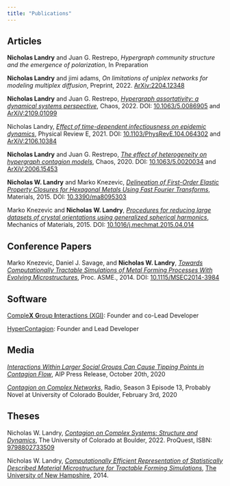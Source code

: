 ```yaml
---
title: "Publications"
---
```


## Articles

**Nicholas Landry** and Juan G. Restrepo, *Hypergraph community structure and the emergence of polarization*, In Preparation

**Nicholas Landry** and jimi adams, *On limitations of uniplex networks for modeling multiplex diffusion*, Preprint, 2022. [ArXiv:2204.12348](https://doi.org/10.48550/arXiv.2204.12348)

**Nicholas Landry** and Juan G. Restrepo, [*Hypergraph assortativity: a dynamical systems perspective*](/assets/docs/publications/2022_Chaos_hypergraph.pdf), Chaos, 2022. DOI: [10.1063/5.0086905](https://doi.org/10.1063/5.0086905) and [ArXiV:2109.01099](https://doi.org/10.48550/arXiv.2109.01099)

Nicholas Landry, [*Effect of time-dependent infectiousness on epidemic dynamics*](/assets/docs/publications/2021_PhysRevE_effect.pdf), Physical Review E, 2021. DOI: [10.1103/PhysRevE.104.064302](https://doi.org/10.1103/PhysRevE.104.064302) and [ArXiV:2106.10384](https://doi.org/10.48550/arXiv.2106.10384)

**Nicholas Landry** and Juan G. Restrepo, [*The effect of heterogeneity on hypergraph contagion models*](/assets/docs/publications/2020_chaos_effect.pdf), Chaos, 2020. DOI: [10.1063/5.0020034](https://doi.org/10.1063/5.0020034) and [ArXiV:2006.15453](https://doi.org/10.48550/arXiv.2006.15453)

**Nicholas W. Landry** and Marko Knezevic, [*Delineation of First-Order Elastic Property Closures for Hexagonal Metals Using Fast Fourier Transforms*](/assets/docs/publications/2015_materials_delineation.pdf), Materials, 2015. DOI: [10.3390/ma8095303](https://dx.doi.org/10.3390/ma8095303)

Marko Knezevic and **Nicholas W. Landry**, [*Procedures for reducing large datasets of crystal orientations using generalized spherical harmonics*](/assets/docs/publications/2015_MechOfMat_procedures.pdf), Mechanics of Materials, 2015. DOI: [10.1016/j.mechmat.2015.04.014](https://doi.org/10.1016/j.mechmat.2015.04.014)


## Conference Papers

Marko Knezevic, Daniel J. Savage, and **Nicholas W. Landry**, [*Towards Computationally Tractable Simulations of Metal Forming Processes With Evolving Microstructures*](/assets/docs/publications/2014_MSEC_towards.pdf), Proc. ASME., 2014. DOI: [10.1115/MSEC2014-3984](https://doi.org/10.1115/MSEC2014-3984)


## Software

[Comple**X** **G**roup **I**nteractions (XGI)](https://xgi.readthedocs.io): Founder and co-Lead Developer

[HyperContagion](https://hypercontagion.readthedocs.io): Founder and Lead Developer

## Media

[*Interactions Within Larger Social Groups Can Cause Tipping Points in Contagion Flow*](https://publishing.aip.org/publications/latest-content/interactions-within-larger-social-groups-can-cause-tipping-points-in-contagion-flow/), AIP Press Release, October 20th, 2020

[*Contagion on Complex Networks*](https://www.colorado.edu/amath/probably-novel), Radio, Season 3 Episode 13, Probably Novel at University of Colorado Boulder, February 3rd, 2020

## Theses

Nicholas W. Landry, [*Contagion on Complex Systems: Structure and Dynamics*](/assets/docs/Dissertation_Nicholas_W_Landry.pdf), The University of Colorado at Boulder, 2022. ProQuest, ISBN: [9798802733509](https://www.proquest.com/docview/2672014395)

Nicholas W. Landry, [*Computationally Efficient Representation of Statistically Described Material Microstructure for Tractable Forming Simulations*](/assets/docs/senior_final_report.pdf), [The University of New Hampshire](https://scholars.unh.edu/honors/370/), 2014.